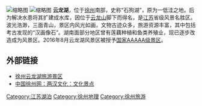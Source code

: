 {{coord|34.2376|117.1567|display=title}}
[[File:云龙湖之心_-_panoramio.jpg|缩略图]]
[[File:小南湖山水_-_panoramio.jpg|缩略图]]
'''云龙湖'''，位于[[徐州|徐州]]南部，史称“石狗湖”，原为一低洼之地。后为解决水患将其扩建成水库，因位于[[云龙山|云龙山]]脚下而得名，是[[江苏|江苏]]省级风景名胜区。波光浩渺，三面青山，景区内风光如画，文物古迹众多，旅游资源丰富，其中包括考古发现的“汉画像石”。湖南面部分地区曾有莲藕种植和鱼类养殖业，现已逐步改造成为风景区。2016年8月云龙湖风景区被授予[[国家AAAAA级景区|国家AAAAA级景区]]。

== 外部链接 ==
{{Commons category}}
*[http://www.ylhfjq.com/ 徐州云龙湖旅游景区]
*[http://www.cnxz.com.cn/server/lhwh/lianghanwenhua/wenhuajingdian/wenhuajingdian.htm 中国徐州网：两汉文化：文化景点]

{{PRChina-geo-stub}}
{{国家5A级旅游景区}}
[[Category:江苏湖泊|Category:江苏湖泊]]
[[Category:徐州地理|Category:徐州地理]]
[[Category:徐州旅游|Category:徐州旅游]]